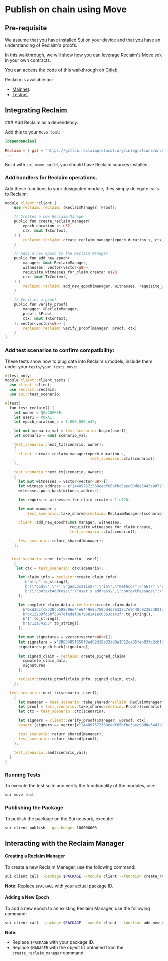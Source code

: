 
# Publish on chain using Move   

## Pre-requisite

We assume that you have installed [Sui](https://move-book.com/before-we-begin/install-sui.html) on your device and that you have an understanding of Reclaim's proofs.

In this walkthrough, we will show how you can leverage Reclaim's Move sdk in your own contracts.

You can access the code of this walkthrough on [Gitlab](https://gitlab.reclaimprotocol.org/starterpacks/reclaim-move-client).

Reclaim is available on:

- [Mainnet](https://suivision.xyz/package/0xbfd81ff7150e0e85be1daab249353b887f78b9b076c78675a8b09311e4cd2089).
- [Testnet](https://suiscan.xyz/testnet/object/0xa8898b110c2295a3d9b12c2f69a3c4e53eaae6743bb2bf5bfcaf2232133f5855/txs).

## Integrating Reclaim

<Steps>
### Add Reclaim as a dependency.

Add this to your `Move.toml`:


```toml
[dependencies]
---
Reclaim = { git = "https://gitlab.reclaimprotocol.org/integrations/onchain/move-sdk.git", rev = "main" }
---
```

Build with `sui move build`, you should have Reclaim sources installed.

### Add handlers for Reclaim operations.

Add these functions to your designated module, they simply delegate calls to Reclaim:

```rust
module client::client {
    use reclaim::reclaim::{ReclaimManager, Proof};

    // Creates a new Reclaim Manager
    public fun create_reclaim_manager(
        epoch_duration_s: u32,
        ctx: &mut TxContext,
    ) {
        reclaim::reclaim::create_reclaim_manager(epoch_duration_s, ctx)
    }

    // Adds a new epoch to the Reclaim Manager
    public fun add_new_epoch(
        manager: &mut ReclaimManager,
        witnesses: vector<vector<u8>>,
        requisite_witnesses_for_claim_create: u128,
        ctx: &mut TxContext,
    ) {
        reclaim::reclaim::add_new_epoch(manager, witnesses, requisite_witnesses_for_claim_create, ctx)       
    }

    // Verifies a proof
    public fun verify_proof(
        manager: &ReclaimManager,
        proof: &Proof,
        ctx: &mut TxContext,
    ): vector<vector<u8>> {
        reclaim::reclaim::verify_proof(manager, proof, ctx)       
    }
}
```

### Add test scenarios to confirm compatibility:

These tests show how to plug data into Reclaim's models, include them under your `tests/your_tests.move`:

```rust
#[test_only]
module client::client_tests {
  use client::client;
  use reclaim::reclaim;
  use sui::test_scenario;

#[test]
  fun test_reclaim() {
    let owner = @0xC0FFEE;
    let user1 = @0xA1;
    let epoch_duration_s = 1_000_000_u32;

    let mut scenario_val = test_scenario::begin(user1);
    let scenario = &mut scenario_val;

    test_scenario::next_tx(scenario, owner);
    {
      client::create_reclaim_manager(epoch_duration_s,
                                      test_scenario::ctx(scenario));
    };

    test_scenario::next_tx(scenario, owner);
    {
      let mut witnesses = vector<vector<u8>>[];
      let witness_address = x"244897572368eadf65bfbc5aec98d8e5443a9072";
      witnesses.push_back(witness_address);

      let requisite_witnesses_for_claim_create = 1_u128;

      let mut manager =
          test_scenario::take_shared<reclaim::ReclaimManager>(scenario);

      client::add_new_epoch(&mut manager, witnesses,
                             requisite_witnesses_for_claim_create,
                             test_scenario::ctx(scenario));

      test_scenario::return_shared(manager);
    };


   test_scenario::next_tx(scenario, user1);
    {
     let ctx = test_scenario::ctx(scenario);

      let claim_info = reclaim::create_claim_info(
         b"http".to_string(),
         b"{\"body\":\"\",\"geoLocation\":\"in\",\"method\":\"GET\",\"responseMatches\":[{\"type\":\"regex\",\"value\":\"_steamid\\\">Steam ID: (?<CLAIM_DATA>.*)</div>\"}],\"responseRedactions\":[{\"jsonPath\":\"\",\"regex\":\"_steamid\\\">Steam ID: (?<CLAIM_DATA>.*)</div>\",\"xPath\":\"id(\\\"responsive_page_template_content\\\")/div[@class=\\\"page_header_ctn\\\"]/div[@class=\\\"page_content\\\"]/div[@class=\\\"youraccount_steamid\\\"]\"}],\"url\":\"https://store.steampowered.com/account/\"}".to_string(),
         b"{\"contextAddress\":\"user's address\",\"contextMessage\":\"for acmecorp.com on 1st january\",\"extractedParameters\":{\"CLAIM_DATA\":\"76561199601812329\"},\"providerHash\":\"0xffd5f761e0fb207368d9ebf9689f077352ab5d20ae0a2c23584c2cd90fc1b1bf\"}".to_string()
      );

      let complete_claim_data = reclaim::create_claim_data(
        b"0xd1dcfc5338cb588396e44e6449e8c750bd4d76332c7e9440c92383382fced0fd".to_string(),
        b"0x13239fc6bf3847dfedaf067968141ec0363ca42f".to_string(),
        b"1".to_string(),
        b"1712174155".to_string(),
      );

      let mut signatures = vector<vector<u8>>[];
      let signature = x"2888485f650f8ed02d18e32dd9a1512ca05feb83fc2cbf2df72fd8aa4246c5ee541fa53875c70eb64d3de9143446229a250c7a762202b7cc289ed31b74b31c811c";
      signatures.push_back(signature);
      
      let signed_claim = reclaim::create_signed_claim(
        complete_claim_data,
        signatures
      );

      reclaim::create_proof(claim_info, signed_claim, ctx);
    };

  test_scenario::next_tx(scenario, user1);
    {
      let manager = test_scenario::take_shared<reclaim::ReclaimManager>(scenario);
      let proof = test_scenario::take_shared<reclaim::Proof>(scenario);
      let ctx = test_scenario::ctx(scenario); 

      let signers = client::verify_proof(&manager, &proof, ctx);
      assert!(signers == vector[x"244897572368eadf65bfbc5aec98d8e5443a9072"], 0);

      test_scenario::return_shared(manager);
      test_scenario::return_shared(proof);
    };
    
    test_scenario::end(scenario_val);
  }
}
```

### Running Tests

To execute the test suite and verify the functionality of the modules, use:

```bash
sui move test
```


### Publishing the Package

To publish the package on the Sui network, execute:

```bash
sui client publish --gas-budget 100000000
```

## Interacting with the Reclaim Manager

#### Creating a Reclaim Manager

To create a new Reclaim Manager, use the following command:

```bash
sui client call --package $PACKAGE --module client --function create_reclaim_manager --args 1000000 --gas-budget 100000000
```

**Note:** Replace `$PACKAGE` with your actual package ID.

#### Adding a New Epoch

To add a new epoch to an existing Reclaim Manager, use the following command:

```bash
sui client call --package $PACKAGE --module client --function add_new_epoch --args $MANAGER "[0x244897572368eadf65bfbc5aec98d8e5443a9072]" 1 --gas-budget 100000000
```

**Note:**
- Replace `$PACKAGE` with your package ID.
- Replace `$MANAGER` with the object ID obtained from the `create_reclaim_manager` command.


</Steps>
